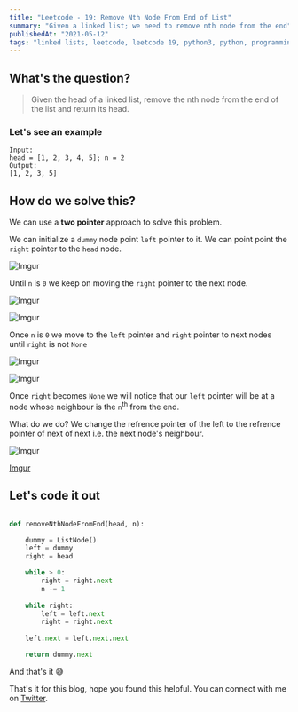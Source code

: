 ```yaml
---
title: "Leetcode - 19: Remove Nth Node From End of List"
summary: "Given a linked list; we need to remove nth node from the end"
publishedAt: "2021-05-12"
tags: "linked lists, leetcode, leetcode 19, python3, python, programming, das, algorithms, coding, interview"
---
```


## What's the question?

<blockquote>
  Given the head of a linked list, remove the nth node from the end of the list
  and return its head.
</blockquote>


### Let's see an example

```dart:example
Input:
head = [1, 2, 3, 4, 5]; n = 2
Output:
[1, 2, 3, 5]
```

## How do we solve this?

We can use a <b>two pointer</b> approach to solve this problem. 

We can initialize a `dummy` node point `left` pointer to it. We can point point the `right` pointer to the `head` node.

![Imgur](https://i.imgur.com/BVX8IxQ.png)


Until `n` is `0` we keep on moving the `right` pointer to the next node.

![Imgur](https://i.imgur.com/e0KQMf9.png)

![Imgur](https://i.imgur.com/tNSsgiv.png)




Once `n` is `0` we move to the `left` pointer and `right` pointer to next nodes until `right` is not `None`

![Imgur](https://i.imgur.com/LInt71u.png)


![Imgur](https://i.imgur.com/uLjtoKf.png)



Once `right` becomes `None` we will notice that our `left` pointer will be at a node whose neighbour is the `n`<sup>th</sup> from the end.

What do we do? We change the refrence pointer of the left to the refrence pointer of next of next i.e. the next node's neighbour.

![Imgur](https://i.imgur.com/fI5cg4f.png)

[Imgur](https://i.imgur.com/BVajOX9.png)


## Let's code it out

```dart:removeNthNodeFromEnd.py

def removeNthNodeFromEnd(head, n):

    dummy = ListNode()
    left = dummy
    right = head

    while > 0:
        right = right.next 
        n -= 1
    
    while right:
        left = left.next
        right = right.next
    
    left.next = left.next.next

    return dummy.next
```

And that's it 😅

That's it for this blog, hope you found this helpful. You can connect with me on <a target="_blank" href="https://twitter.com/saglanivatsal">Twitter</a>.

